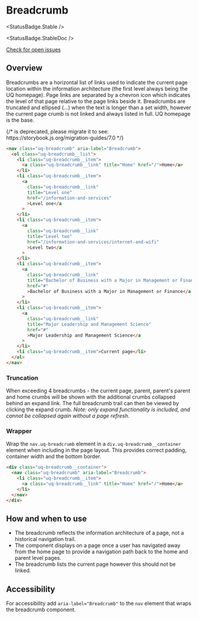 
<Meta of={BreadcrumbStories} />

# Breadcrumb

<StatusBadge.Stable />

<StatusBadge.StableDoc />

<a href="https://github.com/uq-its-ss/design-system/issues" class="uq-button uq-button--text" target="_blank">
  Check for open issues
</a>

## Overview

Breadcrumbs are a horizontal list of links used to indicate the current page location within the information architecture (the first level always being the UQ homepage). Page links are separated by a chevron icon which indicates the level of that page relative to the page links beside it. Breadcrumbs are truncated and ellipsed (...) when the text is longer than a set width, however the current page crumb is not linked and always listed in full. UQ homepage is the base.

<Canvas sourceState="hidden" withToolbar>
  {/* <Story id="components-breadcrumb--breadcrumb" /> is deprecated, please migrate it to <Story of={referenceToStory} /> see: https://storybook.js.org/migration-guides/7.0 */}

  <Story id="components-breadcrumb--breadcrumb" />
</Canvas>

```html
<nav class="uq-breadcrumb" aria-label="Breadcrumb">
  <ol class="uq-breadcrumb__list">
    <li class="uq-breadcrumb__item">
      <a class="uq-breadcrumb__link" title="Home" href="/">Home</a>
    </li>
    <li class="uq-breadcrumb__item">
      <a
        class="uq-breadcrumb__link"
        title="Level one"
        href="/information-and-services"
        >Level one</a
      >
    </li>
    <li class="uq-breadcrumb__item">
      <a
        class="uq-breadcrumb__link"
        title="Level two"
        href="/information-and-services/internet-and-wifi"
        >Level two</a
      >
    </li>
    <li class="uq-breadcrumb__item">
      <a
        class="uq-breadcrumb__link"
        title="Bachelor of Business with a Major in Management or Finance"
        href="#"
        >Bachelor of Business with a Major in Management or Finance</a
      >
    </li>
    <li class="uq-breadcrumb__item">
      <a
        class="uq-breadcrumb__link"
        title="Major Leadership and Management Science"
        href="#"
        >Major Leadership and Management Science</a
      >
    </li>
    <li class="uq-breadcrumb__item">Current page</li>
  </ol>
</nav>
```

### Truncation

When exceeding 4 breadcrumbs - the current page, parent, parent's parent and home crumbs will be shown with the additional crumbs collapsed behind an expand link. The full breadcrumb trail can then be viewed by clicking the expand crumb. *Note: only expand functionality is included, and cannot be collapsed again without a page refresh.*

### Wrapper

Wrap the `nav.uq-breadcrumb` element in a `div.uq-breadcrumb__container` element when including in the page layout. This provides correct padding, container width and the bottom border.

```html
<div class="uq-breadcrumb__container">
  <nav class="uq-breadcrumb" aria-label="Breadcrumb">
    <li class="uq-breadcrumb__item">
      <a class="uq-breadcrumb__link" title="Home" href="/">Home</a>
    </li>
  </nav>
</div>
```

## How and when to use

*   The breadcrumb reflects the information architecture of a page, not a historical navigation trail.
*   The component displays on a page once a user has navigated away from the home page to provide a navigation path back to the home and parent level pages.
*   The breadcrumb lists the current page however this should not be linked.

## Accessibility

For accessibility add `aria-label="Breadcrumb"` to the `nav` element that wraps the breadcrumb component.
